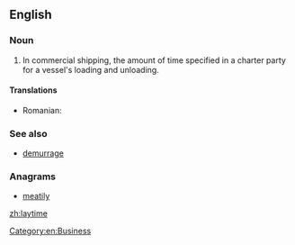 ==English==

===Noun===
{{en-noun|~}}

# In commercial shipping, the amount of time specified in a charter party for a vessel's loading and unloading.
====Translations====
{{trans-top|amount of time specified in a charter party for a vessel's loading and unloading}}
* Romanian: {{t|ro|timp de stalii}}
{{trans-bottom}}

===See also===
* [[demurrage]]

===Anagrams===
* [[meatily#English|meatily]]

[[Category:en:Business]]

[[zh:laytime]]